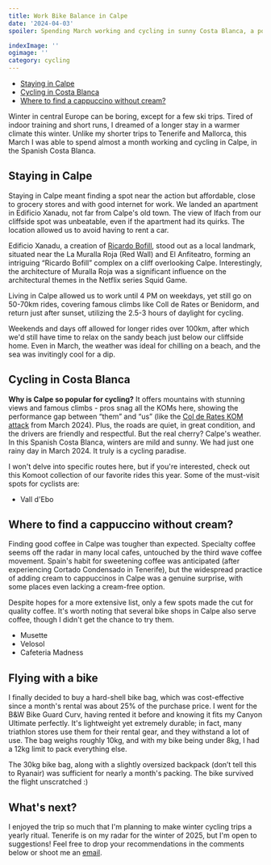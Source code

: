 ```yaml
---
title: Work Bike Balance in Calpe
date: '2024-04-03'
spoiler: Spending March working and cycling in sunny Costa Blanca, a popular training spot for pro cyclists.

indexImage: ''
ogimage: ''
category: cycling
---
```


- [Staying in Calpe](#staying-in-calpe)
- [Cycling in Costa Blanca](#cycling-in-costa-blanca)
- [Where to find a cappuccino without cream?](#where-to-find-a-cappuccino-without-cream)


Winter in central Europe can be boring, except for a few ski trips. Tired of indoor training and short runs, I dreamed of a longer stay in a warmer climate this winter. Unlike my shorter trips to Tenerife and Mallorca, this March I was able to spend almost a month working and cycling in Calpe, in the Spanish Costa Blanca.

## Staying in Calpe

Staying in Calpe meant finding a spot near the action but affordable, close to grocery stores and with good internet for work. We landed an apartment in Edificio Xanadu, not far from Calpe's old town. The view of Ifach from our cliffside spot was unbeatable, even if the apartment had its quirks. The location allowed us to avoid having to rent a car.

Edificio Xanadu, a creation of [Ricardo Bofill](https://ricardobofill.com/), stood out as a local landmark, situated near the La Muralla Roja (Red Wall) and El Anfiteatro, forming an intriguing “Ricardo Bofill” complex on a cliff overlooking Calpe. Interestingly, the architecture of Muralla Roja was a significant influence on the architectural themes in the Netflix series Squid Game.

Living in Calpe allowed us to work until 4 PM on weekdays, yet still go on 50-70km rides, covering famous climbs like Coll de Rates or Benidorm, and return just after sunset, utilizing the 2.5-3 hours of daylight for cycling.

Weekends and days off allowed for longer rides over 100km, after which we'd still have time to relax on the sandy beach just below our cliffside home. Even in March, the weather was ideal for chilling on a beach, and the sea was invitingly cool for a dip.

## Cycling in Costa Blanca

**Why is Calpe so popular for cycling?** It offers mountains with stunning views and famous climbs - pros snag all the KOMs here, showing the performance gap between “them” and “us” (like the [Col de Rates KOM attack](https://www.youtube.com/watch?v=_5klP88RfaE) from March 2024). Plus, the roads are quiet, in great condition, and the drivers are friendly and respectful. But the real cherry? Calpe's weather. In this Spanish Costa Blanca, winters are mild and sunny. We had just one rainy day in March 2024. It truly is a cycling paradise.

I won't delve into specific routes here, but if you're interested, check out this Komoot collection of our favorite rides this year. Some of the must-visit spots for cyclists are:
- Vall d'Ebo


## Where to find a cappuccino without cream?

Finding good coffee in Calpe was tougher than expected. Specialty coffee seems off the radar in many local cafes, untouched by the third wave coffee movement. Spain's habit for sweetening coffee was anticipated (after experiencing Cortado Condensado in Tenerife), but the widespread practice of adding cream to cappuccinos in Calpe was a genuine surprise, with some places even lacking a cream-free option.

Despite hopes for a more extensive list, only a few spots made the cut for quality coffee. It's worth noting that several bike shops in Calpe also serve coffee, though I didn't get the chance to try them.


- Musette
- Velosol
- Cafeteria Madness

## Flying with a bike

I finally decided to buy a hard-shell bike bag, which was cost-effective since a month's rental was about 25% of the purchase price. I went for the B&W Bike Guard Curv, having rented it before and knowing it fits my Canyon Ultimate perfectly. It's lightweight yet extremely durable; in fact, many triathlon stores use them for their rental gear, and they withstand a lot of use. The bag weighs roughly 10kg, and with my bike being under 8kg, I had a 12kg limit to pack everything else.

The 30kg bike bag, along with a slightly oversized backpack (don’t tell this to Ryanair) was sufficient for nearly a month's packing. The bike survived the flight unscratched :)

## What's next?

I enjoyed the trip so much that I'm planning to make winter cycling trips a yearly ritual. Tenerife is on my radar for the winter of 2025, but I'm open to suggestions! Feel free to drop your recommendations in the comments below or shoot me an [email](/contact).
